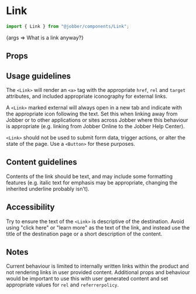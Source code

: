 
# Link

<Meta title="Components/Link" component={Link} />

```ts
import { Link } from "@jobber/components/Link";
```

<Canvas>
  <Story
    name="Link"
    args={{
      text: "Link Component Notes",
      url: "https://en.wikipedia.org/wiki/Hyperlink",
      external: true,
    }}
  >
    {args => <Link {...args}>What is a link anyway?</Link>}
  </Story>
</Canvas>

<!--
  INTERFACE: This is for the proposal stage of the component

  Provide an example of what the component looks like in code. How would you use
  it from another React component? This should consist primarily of code blocks.
  This section can be deleted once the component is built, when the Playground
  will demonstrate this at a higher fidelity.
-->

## Props

<ArgsTable of={Link} story="Link" />

<!--
  It is not necessary to provide an example of each prop. Use usage examples to
  highlight key features of a component or particular considerations.

  See `Button.mdx` for a good example of this.
-->

## Usage guidelines

The `<Link>` will render an `<a>` tag with the appropriate `href`, `rel` and
`target` attributes, and included appropriate iconography for external links.

A `<Link>` marked external will always open in a new tab and indicate with the
appropriate icon following the text. Set this when linking away from Jobber or
to other applications or sites across Jobber where this behaviour is appropriate
(e.g. linking from Jobber Online to the Jobber Help Center).

`<Link>` should not be used to submit form data, trigger actions, or alter the
state of the page. Use a `<Button>` for these purposes.

<!--
  What is the design purpose of this component? How do its responsibilities
  relate to other components? What should this component not be used for? What
  are some related components in Atlantis? Try to describe this component not
  in terms of what it looks like or what elements make it up, but what function
  it performs or how it enables a user to perform tasks (e.g. “Buttons allow users
  to initiate, complete, and reverse actions.” vs “Buttons are rectangular elements
  that have a green background and white text”).
-->

## Content guidelines

Contents of the link should be text, and may include some formatting features
(e.g. italic text for emphasis may be appropriate, changing the inherited
underline probably isn't).

<!--
  What type of content does this component present (documents, text, images, other components)?
  What is the recommended, or expected, amount of content? What is the components’ behaviour when
  the provided content diverges from what is expected (image aspect ratio, amount of text, video
  vs audio, filesize)? Are there any important references to the [Product Vocabulary](https://atlantis.getjobber.com/guides/product-vocabulary)
  that should be made regarding this component? What happens when content is unavailable or unreliable
  (poor connection, empty states, flaky GPS data?)
-->

## Accessibility

Try to ensure the text of the `<Link>` is descriptive of the destination. Avoid
using "click here" or "learn more" as the text of the link, and instead use the
title of the destination page or a short description of the content.

<!--
  Describe the accessibility concerns for the component. How does it handle touch vs cursor vs
  keyboard events? Should it capture input? What should a screen reader see when it's focuse?
-->

## Notes

Current behaviour is limited to internally written links within the product and
not rendering links in user provided content. Additional props and behaviour
would be important to use this with user generated content and set appropriate
values for `rel` and `referrerpolicy`.

<!--
  What decisions worth remembering have gone into this component? Did we consider any potentially valuable
  functionality that we’re not implementing right now for scope purposes? Are there any design decisions
  that might need explaining beyond the usage guidelines? This will help consumers understand this component
  more fully.
-->
